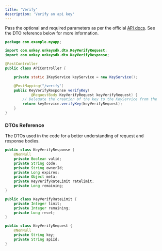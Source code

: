 ```yaml
---
title: 'Verify'
description: 'Verify an api key'
---
```


Pass the optional and required parameters as per the official [API docs](https://unkey.dev/docs/api-reference/apis/list-keys). See the DTO reference below for more information.

```java
package com.example.myapp;

import com.unkey.unkeysdk.dto.KeyVerifyRequest;
import com.unkey.unkeysdk.dto.KeyVerifyResponse;

@RestController
public class APIController {

    private static IKeyService keyService = new KeyService();

    @PostMapping("/verify")
    public KeyVerifyResponse verifyKey(
            @RequestBody KeyVerifyRequest keyVerifyRequest) {
        // Delegate the creation of the key to the KeyService from the SDK
        return keyService.verifyKey(keyVerifyRequest);
    }
}

```

### DTOs Reference

The DTOs used in the code for a better understanding of request and response bodies.

```java
public class KeyVerifyResponse {
    @NonNull
    private Boolean valid;
    private String code;
    private String ownerId;
    private Long expires;
    private Object meta;
    private KeyVerifyRateLimit ratelimit;
    private Long remaining;
}
```

```java
public class KeyVerifyRateLimit {
    private Integer limit;
    private Integer remaining;
    private Long reset;
}
```

```java
public class KeyVerifyRequest {
    @NonNull
    private String key;
    private String apiId;
}
```
